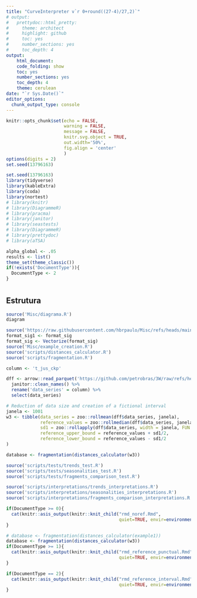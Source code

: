 ```yaml
---
title: "CurveInterpreter v`r 0+round((27-4)/27,2)`"
# output:
#   prettydoc::html_pretty:
#     theme: architect
#     highlight: github
#     toc: yes
#     number_sections: yes
#     toc_depth: 4
output:
    html_document:
    code_folding: show
    toc: yes
    number_sections: yes
    toc_depth: 4
    theme: cerulean
date: "`r Sys.Date()`"
editor_options: 
  chunk_output_type: console
---
```


```r
knitr::opts_chunk$set(echo = FALSE,
                      warning = FALSE,
                      message = FALSE,
                      knitr.svg.object = TRUE, 
                      out.width='50%',
                      fig.align = 'center'
                      )
options(digits = 2)
set.seed(13796163)
```

```r
set.seed(13796163)
library(tidyverse)
library(kableExtra)
library(coda)
library(nortest)
# library(knitr)
# library(DiagrammeR)
# library(pracma)
# library(janitor)
# library(seastests)
# library(DiagrammeR)
# library(prettydoc)
# library(aTSA)

alpha_global <- .05
results <- list()
theme_set(theme_classic())
if(!exists('DocumentType')){
  DocumentType <- 2
}
```

#  {.tabset .tabset-fade .tabset-pills}

## Estrutura

```r
source('Misc/diagrama.R')
diagram
```

```r
source('https://raw.githubusercontent.com/hbrpaulo/Misc/refs/heads/main/format_sig.R')
format_sig1 <- format_sig
format_sig <- Vectorize(format_sig)
source('Misc/example_creation.R')
source('scripts/distances_calculator.R')
source('scripts/fragmentation.R')

column <- 't_jus_ckp'

dff <- arrow::read_parquet('https://github.com/petrobras/3W/raw/refs/heads/main/dataset/0/WELL-00001_20170201010207.parquet') %>% 
  janitor::clean_names() %>% 
  rename('data_series' = column) %>%
  select(data_series)
```

```r
# Reduction of data size and creation of a fictional interval
janela <- 1001
w3 <- tibble(data_series = zoo::rollmean(dff$data_series, janela),
             reference_values = zoo::rollmedian(dff$data_series, janela),
             sd1 = zoo::rollapply(dff$data_series, width = janela, FUN = sd),
             reference_upper_bound = reference_values + sd1/2,
             reference_lower_bound = reference_values - sd1/2
)
```

```r
database <- fragmentation(distances_calculator(w3))
```

```r
source('scripts/tests/trends_test.R')
source('scripts/tests/seasonalities_test.R')
source('scripts/tests/fragments_comparison_test.R')
```

```r
source('scripts/interpretations/trends_interpretations.R')
source('scripts/interpretations/seasonalities_interpretations.R')
source('scripts/interpretations/fragments_comparison_interpretations.R')
```

<!-- add markov switching -->
<!-- transcicao suave ou brusca -->

```r
if(DocumentType >= 0){
  cat(knitr::asis_output(knitr::knit_child("rmd_noref.Rmd",
                                           quiet=TRUE, envir=environment())))
}
```

```r
# database <- fragmentation(distances_calculator(example1))
database <- fragmentation(distances_calculator(w3))
if(DocumentType >= 1){
  cat(knitr::asis_output(knitr::knit_child("rmd_reference_punctual.Rmd",
                                           quiet=TRUE, envir=environment())))
}
```

```r
if(DocumentType == 2){
  cat(knitr::asis_output(knitr::knit_child("rmd_reference_interval.Rmd",
                                           quiet=TRUE, envir=environment())))
}
```


<!-- sintetizar n grande para conter apequenamento dos valores de p -->
<!-- corpotamento parabolico e constantes-->
